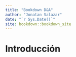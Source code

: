 ```yaml
--- 
title: "Bookdown D&A"
author: "Jonatan Salazar"
date: "`r Sys.Date()`"
site: bookdown::bookdown_site
---
```


# Introducción